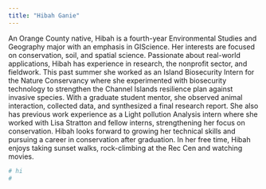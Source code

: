 ```yaml
---
title: "Hibah Ganie"
---
```



An Orange County native, Hibah is a fourth-year Environmental Studies and Geography major with an emphasis in GIScience. Her interests are focused on conservation, soil, and spatial science. Passionate about real-world applications, Hibah has experience in research, the nonprofit sector, and fieldwork. This past summer she worked as an Island Biosecurity Intern for the Nature Conservancy where she experimented with biosecurity technology to strengthen the Channel Islands resilience plan against invasive species. With a graduate student mentor, she observed animal interaction, collected data, and synthesized a final research report. She also has previous work experience as a Light pollution Analysis intern where she worked with Lisa Stratton and fellow interns, strengthening her focus on conservation. Hibah looks forward to growing her technical skills and pursuing a career in conservation after graduation. In her free time, Hibah enjoys taking sunset walks, rock-climbing at the Rec Cen and watching movies.

```r
# hi
# 
```

